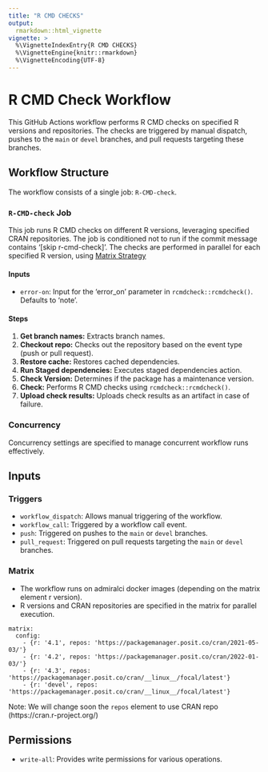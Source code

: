 ```yaml
---
title: "R CMD CHECKS"
output: 
  rmarkdown::html_vignette
vignette: >
  %\VignetteIndexEntry{R CMD CHECKS}
  %\VignetteEngine{knitr::rmarkdown}
  %\VignetteEncoding{UTF-8}
---
```



# R CMD Check Workflow

This GitHub Actions workflow performs R CMD checks on specified R versions and repositories. The checks are triggered by manual dispatch, pushes to the `main` or `devel` branches, and pull requests targeting these branches.

## Workflow Structure

The workflow consists of a single job: `R-CMD-check`.

### `R-CMD-check` Job

This job runs R CMD checks on different R versions, leveraging specified CRAN repositories. The job is conditioned not to run if the commit message contains '[skip r-cmd-check]'. The checks are performed in parallel for each specified R version, using [Matrix Strategy](#matrix)


#### Inputs

- `error-on`: Input for the 'error_on' parameter in `rcmdcheck::rcmdcheck()`. Defaults to 'note'.

#### Steps

1. **Get branch names:** Extracts branch names.
2. **Checkout repo:** Checks out the repository based on the event type (push or pull request).
3. **Restore cache:** Restores cached dependencies.
4. **Run Staged dependencies:** Executes staged dependencies action.
5. **Check Version:** Determines if the package has a maintenance version.
6. **Check:** Performs R CMD checks using `rcmdcheck::rcmdcheck()`.
7. **Upload check results:** Uploads check results as an artifact in case of failure.

### Concurrency

Concurrency settings are specified to manage concurrent workflow runs effectively.

## Inputs

### Triggers

- `workflow_dispatch`: Allows manual triggering of the workflow.
- `workflow_call`: Triggered by a workflow call event.
- `push`: Triggered on pushes to the `main` or `devel` branches.
- `pull_request`: Triggered on pull requests targeting the `main` or `devel` branches.

### Matrix

- The workflow runs on admiralci docker images (depending on the matrix element r version).
- R versions and CRAN repositories are specified in the matrix for parallel execution.

```
matrix:
  config:
    - {r: '4.1', repos: 'https://packagemanager.posit.co/cran/2021-05-03/'}
    - {r: '4.2', repos: 'https://packagemanager.posit.co/cran/2022-01-03/'}
    - {r: '4.3', repos: 'https://packagemanager.posit.co/cran/__linux__/focal/latest'}
    - {r: 'devel', repos: 'https://packagemanager.posit.co/cran/__linux__/focal/latest'}
```

Note: We will change soon the `repos` element to use CRAN repo (https://cran.r-project.org/)

## Permissions

- `write-all`: Provides write permissions for various operations.
